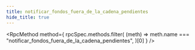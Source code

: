 ```yaml
---
title: notificar_fondos_fuera_de_la_cadena_pendientes
hide_title: true
---
```



<RpcMethod
  method={
    rpcSpec.methods.filter(
      (meth) => meth.name === "notificar_fondos_fuera_de_la_cadena_pendientes",
    )[0]
  }
/>
